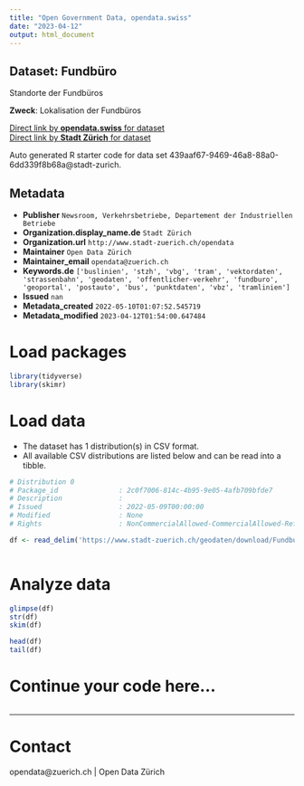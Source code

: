 ```yaml
---
title: "Open Government Data, opendata.swiss"
date: "2023-04-12"
output: html_document
---
```


## Dataset: Fundbüro

Standorte der Fundbüros

**Zweck**: Lokalisation der Fundbüros

[Direct link by **opendata.swiss** for dataset](https://opendata.swiss/de/dataset/fundburo)<br>
[Direct link by **Stadt Zürich** for dataset](https://data.stadt-zuerich.ch/dataset/geo_fundbuero)

Auto generated R starter code for data set 439aaf67-9469-46a8-88a0-6dd339f8b68a@stadt-zurich.

## Metadata

- **Publisher** `Newsroom, Verkehrsbetriebe, Departement der Industriellen Betriebe`
- **Organization.display_name.de** `Stadt Zürich`
- **Organization.url** `http://www.stadt-zuerich.ch/opendata`
- **Maintainer** `Open Data Zürich`
- **Maintainer_email** `opendata@zuerich.ch`
- **Keywords.de** `['buslinien', 'stzh', 'vbg', 'tram', 'vektordaten', 'strassenbahn', 'geodaten', 'offentlicher-verkehr', 'fundburo', 'geoportal', 'postauto', 'bus', 'punktdaten', 'vbz', 'tramlinien']`
- **Issued** `nan`
- **Metadata_created** `2022-05-10T01:07:52.545719`
- **Metadata_modified** `2023-04-12T01:54:00.647484`


# Load packages

```r

library(tidyverse)
library(skimr)

```

# Load data

-   The dataset has 1 distribution(s) in CSV format.
-   All available CSV distributions are listed below and can be read into a tibble.

```r

# Distribution 0
# Package_id               : 2c0f7006-814c-4b95-9e05-4afb709bfde7
# Description              : 
# Issued                   : 2022-05-09T00:00:00
# Modified                 : None
# Rights                   : NonCommercialAllowed-CommercialAllowed-ReferenceNotRequired

df <- read_delim('https://www.stadt-zuerich.ch/geodaten/download/Fundbuero?format=10008')



```

# Analyze data

```r

glimpse(df)
str(df)
skim(df)

head(df)
tail(df)

```

# Continue your code here...

```r

```

------------------------------------------------------------------------

# Contact

opendata@zuerich.ch | Open Data Zürich

